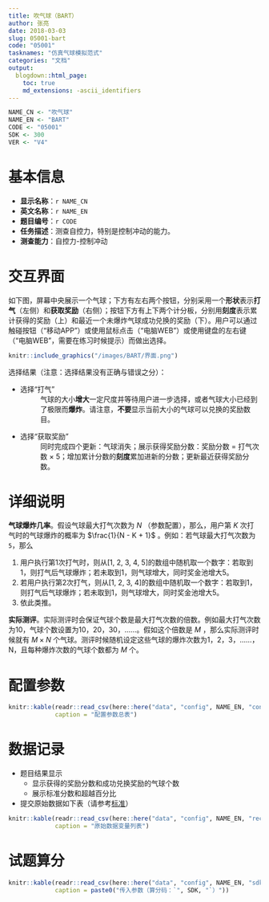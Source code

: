 ```yaml
---
title: 吹气球（BART）
author: 张亮
date: 2018-03-03
slug: 05001-bart
code: "05001"
tasknames: "仿真气球模拟范式"
categories: "文档"
output:
  blogdown::html_page:
    toc: true
    md_extensions: -ascii_identifiers
---
```


```r
NAME_CN <- "吹气球"
NAME_EN <- "BART"
CODE <- "05001"
SDK <- 300
VER <- "V4"
```

# 基本信息

* **显示名称**：`r NAME_CN`
* **英文名称**：`r NAME_EN`
* **题目编号**：`r CODE`
* **任务描述**：测查自控力，特别是控制冲动的能力。
* **测查能力**：自控力-控制冲动

# 交互界面

如下图，屏幕中央展示一个气球；下方有左右两个按钮，分别采用一个**形状**表示**打气**（左侧）和**获取奖励**（右侧）；按钮下方有上下两个计分板，分别用**刻度**表示累计获得的奖励（上）和最近一个未爆炸气球成功兑换的奖励（下）。用户可以通过触碰按钮（“移动APP”）或使用鼠标点击（“电脑WEB”）或使用键盘的左右键（“电脑WEB”，需要在练习时候提示）而做出选择。

```r
knitr::include_graphics("/images/BART/界面.png")
```

选择结果（注意：选择结果没有正确与错误之分）：

* 选择“打气”
: 气球的大小**增大**一定尺度并等待用户进一步选择，或者气球大小已经到了极限而**爆炸**。请注意，**不要**显示当前大小的气球可以兑换的奖励数目。

* 选择“获取奖励”
: 同时完成四个更新：气球消失；展示获得奖励分数：奖励分数 $=$ 打气次数 $\times$ 5；增加累计分数的**刻度**累加进新的分数；更新最近获得奖励分数。

# 详细说明

**气球爆炸几率**。假设气球最大打气次数为 $N$ （参数配置），那么，用户第 $K$ 次打气时的气球爆炸的概率为 $\frac{1}{N - K + 1}$ 。例如：若气球最大打气次数为`5`，那么

1. 用户执行第1次打气时，则从[1, 2, 3, 4, 5]的数组中随机取一个数字：若取到1，则打气后气球爆炸；若未取到1，则气球增大，同时奖金池增大5。
1. 若用户执行第2次打气，则从[1, 2, 3, 4]的数组中随机取一个数字：若取到1，则打气后气球爆炸；若未取到1，则气球增大，同时奖金池增大5。
1. 依此类推。

**实际测评**。实际测评时会保证气球个数是最大打气次数的倍数。例如最大打气次数为10，气球个数设置为10，20，30，……。假如这个倍数是 $M$ ，那么实际测评时候就有 $M \times N$ 个气球。测评时候随机设定这些气球的爆炸次数为1，2，3，……，N，且每种爆炸次数的气球个数都为 $M$ 个。

# 配置参数

```r
knitr::kable(readr::read_csv(here::here("data", "config", NAME_EN, "configs.csv")),
             caption = "配置参数总表")
```

# 数据记录

* 题目结果显示
    + 显示获得的奖励分数和成功兑换奖励的气球个数
    + 展示标准分数和超越百分比
* 提交原始数据如下表（请参考[标准](`r blogdown::shortcode("relref", "standard.html")`)）

```r
knitr::kable(readr::read_csv(here::here("data", "config", NAME_EN, "recs.csv")),
             caption = "原始数据变量列表")
```

# 试题算分

```r
knitr::kable(readr::read_csv(here::here("data", "config", NAME_EN, "sdk.csv")),
             caption = paste0("传入参数（算分码：`", SDK, "`）"))
```
